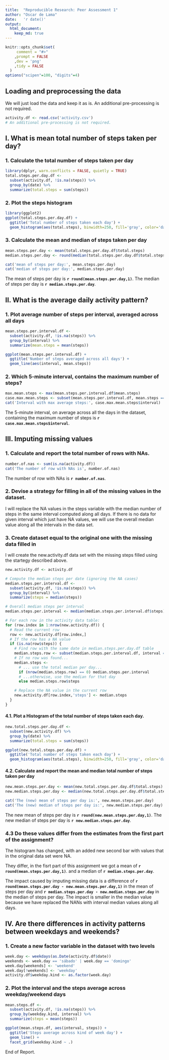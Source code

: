```yaml
---
title:  "Reproducible Research: Peer Assessment 1"
author: "Oscar de Lama"
date:   'r date()'
output: 
  html_document:
    keep_md: true
---
```



```r
knitr::opts_chunk$set(
     comment = "#>"
    ,prompt = FALSE
    ,dev = 'png'
    ,tidy = FALSE
  )
options("scipen"=100, "digits"=4)
```

## Loading and preprocessing the data

We will just load the data and keep it as is. An additional pre-processing is not required.

```r
activity.df <- read.csv('activity.csv')
# An additional pre-processing is not required.
```



## I. What is mean total number of steps taken per day?

### 1. Calculate the total number of steps taken per day

```r
library(dplyr, warn.conflicts = FALSE, quietly = TRUE)
total.steps.per.day.df <-
  subset(activity.df, !is.na(steps)) %>%
  group_by(date) %>%
  summarize(total.steps = sum(steps))
```

### 2. Plot the steps histogram

```r
library(ggplot2)
ggplot(total.steps.per.day.df) +
  ggtitle('Total number of steps taken each day') +
  geom_histogram(aes(total.steps), binwidth=250, fill='gray', color='darkgreen')
```

### 3. Calculate the mean and median of steps taken per day

```r
mean.steps.per.day <- mean(total.steps.per.day.df$total.steps)
median.steps.per.day <- round(median(total.steps.per.day.df$total.steps))

cat('mean of steps per day:', mean.steps.per.day)
cat('median of steps per day:', median.steps.per.day)
```

The mean of steps per day is **`r round(mean.steps.per.day,1)`**.
The median of steps per day is **`r median.steps.per.day`**.

## II. What is the average daily activity pattern?

### 1. Plot average number of steps per interval, averaged across all days

```r
mean.steps.per.interval.df <-
  subset(activity.df, !is.na(steps)) %>%
  group_by(interval) %>%
  summarize(mean.steps = mean(steps))

ggplot(mean.steps.per.interval.df) +
  ggtitle('Number of steps averaged across all days') +
  geom_line(aes(interval, mean.steps))
```

### 2. Which 5-minute interval, contains the maximum number of steps?

```r
max.mean.steps <- max(mean.steps.per.interval.df$mean.steps)
case.max.mean.steps <- subset(mean.steps.per.interval.df, mean.steps == max.mean.steps)
cat('Interval with max average steps:', case.max.mean.steps$interval)
```

The 5-minute interval, on average across all the days in the dataset, containing the maximum number of steps is **`r case.max.mean.steps$interval`**.

## III. Imputing missing values

### 1. Calculate and report the total number of rows with NAs.

```r
number.of.nas <- sum(is.na(activity.df))
cat('The number of row with NAs is', number.of.nas)
```

The number of row with NAs is **`r number.of.nas`**.

### 2. Devise a strategy for filling in all of the missing values in the dataset.

I will replace the NA values in the steps variable with the median number of steps in the same interval computed along all days. If there is no data for given interval which just have NA values, we will use the overall median value along all the intervals in the data set.

### 3. Create dataset equal to the original one with the missing data filled in

I will create the new.activity.df data set with the missing steps filled using the startegy described above.

```r
new.activity.df <- activity.df

# Compute the median steps per date (ignoring the NA cases)
median.steps.per.interval.df <-
  subset(activity.df, !is.na(steps)) %>%
  group_by(interval) %>%
  summarize(steps = median(steps))

# Overall median steps per interval
median.steps.per.interval <- median(median.steps.per.interval.df$steps)

# For each row in the activity data table:
for (row.index in 1:nrow(new.activity.df)) {
  # Read the current row
  row <- new.activity.df[row.index,]
  # If the row has a NA value
  if (is.na(row$steps)) {
    # Find row with the same date in median.steps.per.day.df table
    median.steps.row <- subset(median.steps.per.interval.df, interval == row$interval)
    # If no row was found...
    median.steps <-
      # ... use the total median per day...
      if (nrow(median.steps.row) == 0) median.steps.per.interval
      # ...otherwise, use the median for that day
      else median.steps.row$steps

    # Replace the NA value in the current row
    new.activity.df[row.index,'steps'] <- median.steps
  }
}
```

#### 4.1. Plot a  Histogram of the total number of steps taken each day.

```r
new.total.steps.per.day.df <-
  subset(new.activity.df) %>%
  group_by(date) %>%
  summarize(total.steps = sum(steps))

ggplot(new.total.steps.per.day.df) +  
  ggtitle('Total number of steps taken each day') +
  geom_histogram(aes(total.steps), binwidth=250, fill='gray', color='darkgreen')
```


#### 4.2. Calculate and report the mean and median total number of steps taken per day

```r
new.mean.steps.per.day <- mean(new.total.steps.per.day.df$total.steps)
new.median.steps.per.day <- median(new.total.steps.per.day.df$total.steps)

cat('The (new) mean of steps per day is:', new.mean.steps.per.day)
cat('The (new) median of steps per day is:', new.median.steps.per.day)
```

The new mean of steps per day is **`r round(new.mean.steps.per.day,1)`**.
The new median of steps per day is **`r new.median.steps.per.day`**.

### 4.3 Do these values differ from the estimates from the first part of the assignment?

The histogram has changed, with an added new second bar with values that in the original data set were NA.

They differ, in the fisrt part of this assignment we got a mean of **`r round(mean.steps.per.day,1)`**.
and a median of **`r median.steps.per.day`**. 

The impact caused by imputing missing data is a difference of **`r round(mean.steps.per.day - new.mean.steps.per.day,1)`** in the mean of steps per day and **`r median.steps.per.day - new.median.steps.per.day`** in the median of steps per day. The impact is smaller in the median value because we have replaced the NANs with interval median values along all days.

## IV. Are there differences in activity patterns between weekdays and weekends?

### 1. Create a new factor variable in the dataset with two levels

```r
week.day <- weekdays(as.Date(activity.df$date))
weekends <- week.day == 'sábado' | week.day == 'domingo'
week.day[weekends] <- 'weekend'
week.day[!weekends] <- 'weekday'
activity.df$weekday.kind <- as.factor(week.day)
```

### 2. Plot the interval and the steps average across weekday/weekend days

```r
mean.steps.df <-
  subset(activity.df, !is.na(steps)) %>%
  group_by(weekday.kind, interval) %>%
  summarize(steps = mean(steps))

ggplot(mean.steps.df, aes(interval, steps)) +
  ggtitle('Steps average across kind of week day') +
  geom_line() +
  facet_grid(weekday.kind ~ .)
```

End of Report.